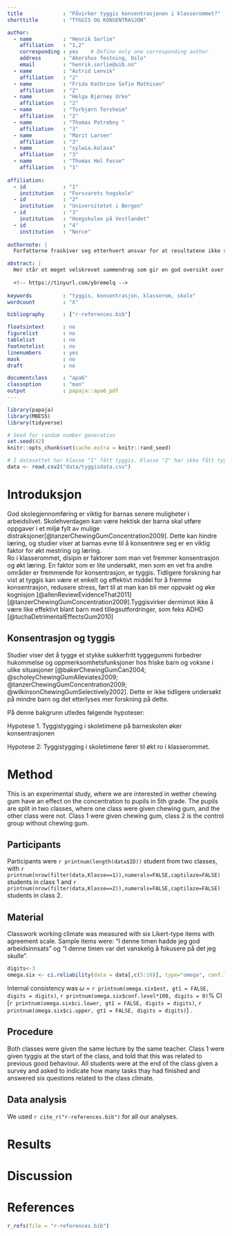 ```yaml
---
title             : "Påvirker tyggis konsentrasjonen i klasserommet?"
shorttitle        : "TYGGIS OG KONSENTRASJON"

author: 
  - name          : "Henrik Sorlie"
    affiliation   : "1,2"
    corresponding : yes    # Define only one corresponding author
    address       : "Akershus festning, Oslo"
    email         : "henrik.sorlie@uib.no"
  - name          : "Astrid Lenvik"
    affiliation   : "2"
  - name          : "Frida Kathrine Sofie Mathisen"
    affiliation   : "2"
  - name          : "Helga Bjørnøy Urke"
    affiliation   : "2"
  - name          : "Torbjørn Torsheim"
    affiliation   : "2"
  - name          : "Thomas Potrebny "
    affiliation   : "3"
  - name          : "Marit Larsen"
    affiliation   : "3"
  - name          : "sylwia.kolasa"
    affiliation   : "3"
  - name          : "Thomas Hol Fosse"
    affiliation   : "1"  
    
affiliation:
  - id            : "1"
    institution   : "Forsvarets hogskole"
  - id            : "2"
    institution   : "Universitetet i Bergen"
  - id            : "3"
    institution   : "Hoegskulen på Vestlandet"
  - id            : "4"
    institution   : "Norce"
    
authornote: |
  Forfatterne fraskiver seg etterhvert ansvar for at resultatene ikke stemmer med virkeligheten i resten av verden. 

abstract: |
  Her står et meget velskrevet sammendrag som gir en god oversikt over studiens formål, hypoteser og resultater. 
  
  <!-- https://tinyurl.com/ybremelq -->
  
keywords          : "tyggis, konsentrasjon, klasserom, skole"
wordcount         : "X"

bibliography      : ["r-references.bib"]

floatsintext      : no
figurelist        : no
tablelist         : no
footnotelist      : no
linenumbers       : yes
mask              : no
draft             : no

documentclass     : "apa6"
classoption       : "man"
output            : papaja::apa6_pdf
---
```


```r
library(papaja)
library(MBESS)
library(tidyverse)
```

```r
# Seed for random number generation
set.seed(42)
knitr::opts_chunk$set(cache.extra = knitr::rand_seed)
```

```r
# I datasettet har klasse "1" fått tyggis. Klasse "2" har ikke fått tyggis.
data <- read.csv2("data/tyggisdata.csv")
```
# Introduksjon
God skolegjennomføring er viktig for barnas senere muligheter i arbeidslivet. 
Skolehverdagen kan være hektisk der barna skal utføre oppgaver i et miljø fylt av mulige distraksjoner[@tanzerChewingGumConcentration2009]. 
Dette kan hindre læring, og studier viser at barnas evne til å konsentrere seg er en viktig faktor for økt mestring og læring.  
Ro i klasserommet, disipin er faktorer som man vet fremmer konsentrasjon og økt læring. 
En faktor som er lite undersøkt, men som en vet fra andre områder er fremmende for konsentrasjon, er tyggis. 
Tidligere forskning har vist at tyggis kan være et enkelt og effektivt middel for å fremme konsentrasjon, redusere stress, ført til at man kan bli mer oppvakt og øke kognisjon [@allenReviewEvidenceThat2011][@tanzerChewingGumConcentration2009].Tyggisvirker dermimot ikke å være like effektivt blant barn med tillegsutfordringer, som feks ADHD [@tuchaDetrimentalEffectsGum2010]

## Konsentrasjon og tyggis
Studier viser det å tygge et stykke sukkerfritt tyggegummi forbedrer hukommelse og oppmerksomhetsfunksjoner hos friske barn og voksne i ulike situasjoner [@bakerChewingGumCan2004; @scholeyChewingGumAlleviates2009; @tanzerChewingGumConcentration2009; @wilkinsonChewingGumSelectively2002]. 
Dette er ikke tidligere undersøkt på mindre barn og det etterlyses mer forskning på dette. 

På denne bakgrunn utledes følgende hypoteser:

Hypotese 1. Tyggistygging i skoletimene på barneskolen øker konsentrasjonen

Hypotese 2: Tyggistygging i skoletimene fører til økt ro i klasserommet. 


<!-- ...til hit. -->
# Method
<!-- Gruppe 2 jobber herfra... --->
This is an experimental study, where we are interested in wether chewing gum have an effect on the concentration to pupils in 5th grade.
The pupils are split in two classes, where one class were given chewing gum, and the other class were not.
Class 1 were given chewing gum, class 2 is the control group without chewing gum.

## Participants

Participants were `r printnum(length(data$ID))` student from two classes, with `r printnum(nrow(filter(data,Klasse==1)),numerals=FALSE,captilaze=FALSE)` students in class 1 and `r printnum(nrow(filter(data,Klasse==2)),numerals=FALSE,captilaze=FALSE)` students in class 2. 

## Material

Classwork working climate was measured with six Likert-type items with agreement scale.
Sample items were: "I denne timen hadde jeg god arbeidsinnsats" og "I denne timen var det vanskelig å fokusere på det jeg skulle".
```r
digits<-3
omega.six <- ci.reliability(data = data[,c(5:10)], type="omega", conf.level = 0.95, interval.type="mlr", B = 10000)
```
Internal consistency was $\omega$ = `r printnum(omega.six$est, gt1 = FALSE, digits = digits)`, `r printnum(omega.six$conf.level*100, digits = 0)`% CI [`r printnum(omega.six$ci.lower, gt1 = FALSE, digits = digits)`, `r printnum(omega.six$ci.upper, gt1 = FALSE, digits = digits)`] .

## Procedure
Both classes were given the same lecture by the same teacher. 
Class 1 were given tyggis at the start of the class, and told that this was related to previous good behaviour.
All students were at the end of the class given a survey and asked to indicate how many tasks thay had finished and answered six questions related to the class climate. 

<!-- ...til hit. -->
## Data analysis
<!-- Gruppe 3 jobber herfra... --->

We used `r cite_r("r-references.bib")` for all our analyses.


# Results



<!-- ...til hit. -->
# Discussion


\newpage

# References
```r
r_refs(file = "r-references.bib")
```

\begingroup
\setlength{\parindent}{-0.5in}
\setlength{\leftskip}{0.5in}

<div id="refs" custom-style="Bibliography"></div>
\endgroup
